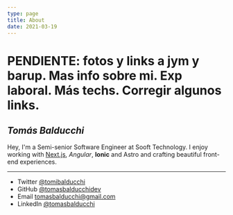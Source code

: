 ```yaml
---
type: page
title: About
date: 2021-03-19
---
```


# PENDIENTE: fotos y links a jym y barup. Mas info sobre mi. Exp laboral. Más techs. Corregir algunos links.

## _Tomás Balducchi_

Hey, I'm a Semi-senior Software Engineer at Sooft Technology. I enjoy working with [Next.js](https://nextra.vercel.app/), _Angular_, **Ionic** and Astro and crafting beautiful front-end experiences.

---

- Twitter [@tomibalducchi](https://twitter.com/tomibalducchi)
- GitHub [@tomasbalducchidev](https://github.com/tomasbalducchidev)
- Email tomasbalducchi@gmail.com
- LinkedIn [@tomasbalducchi](https://www.linkedin.com/in/tomas-balducchi/)
